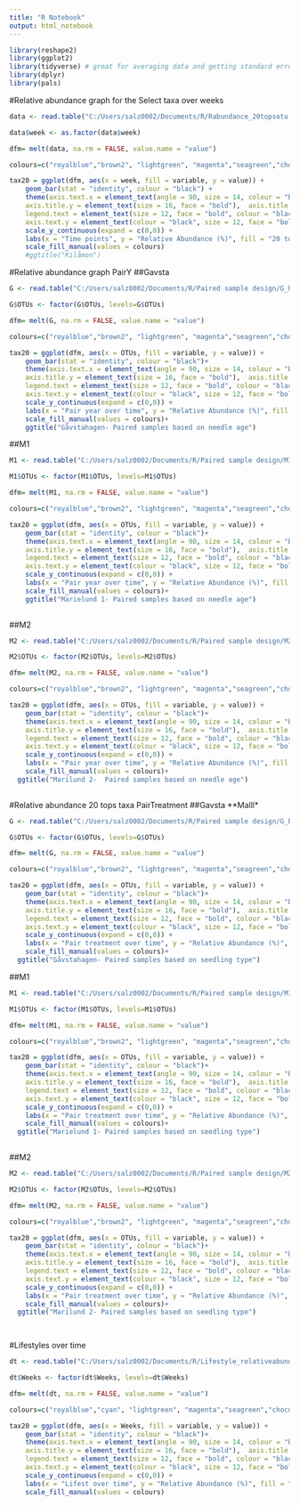 ```yaml
---
title: "R Notebook"
output: html_notebook
---
```

```r
library(reshape2)
library(ggplot2)
library(tidyverse) # great for averaging data and getting standard error for plotting
library(dplyr)
library(pals)
```
#Relative abundance graph for the Select taxa over weeks
```r
data <- read.table("C:/Users/salz0002/Documents/R/Rabundance_20topsotu.csv", header = TRUE, sep = ",")
```

```r
data$week <- as.factor(data$week)
```
```r
dfm= melt(data, na.rm = FALSE, value.name = "value")
```

```r
colours=c("royalblue","brown2", "lightgreen", "magenta","seagreen","chocolate1", "cyan", "darkgoldenrod2", "darkmagenta", "plum", "snow", "olivedrab", "lightsalmon","lightsalmon4", "lightblue","slateblue", "plum4", "wheat3", "blue", "yellow", "slategray4")
```

```r
tax20 = ggplot(dfm, aes(x = week, fill = variable, y = value)) + 
    geom_bar(stat = "identity", colour = "black") + 
    theme(axis.text.x = element_text(angle = 90, size = 14, colour = "black", vjust = 0.5, hjust = 1, face= "bold"), 
    axis.title.y = element_text(size = 16, face = "bold"),  axis.title.x = element_text(size = 16, face = "bold"), legend.title = element_text(size = 16, face = "bold"),     panel.grid.major = element_blank(), panel.grid.minor = element_blank(), panel.background = element_blank(),
    legend.text = element_text(size = 12, face = "bold", colour = "black"), 
    axis.text.y = element_text(colour = "black", size = 12, face = "bold")) + 
    scale_y_continuous(expand = c(0,0)) + 
    labs(x = "Time points", y = "Relative Abundance (%)", fill = "20 top OTUs") + 
    scale_fill_manual(values = colours)
    #ggtitle("Kilåmon")
```
#Relative abundance graph PairY
##Gavsta
```r
G <- read.table("C:/Users/salz0002/Documents/R/Paired sample design/G_PairY.Ra.csv", header = TRUE, sep = ",")
```
```r
G$OTUs <- factor(G$OTUs, levels=G$OTUs)
```
```r
dfm= melt(G, na.rm = FALSE, value.name = "value")
```


```r
colours=c("royalblue","brown2", "lightgreen", "magenta","seagreen","chocolate1", "cyan", "darkgoldenrod2", "darkmagenta", "plum", "snow", "olivedrab", "lightsalmon","lightsalmon4", "lightblue","slateblue", "plum4", "wheat3", "blue", "yellow", "slategray4")
```

```r
tax20 = ggplot(dfm, aes(x = OTUs, fill = variable, y = value)) + 
    geom_bar(stat = "identity", colour = "black")+
    theme(axis.text.x = element_text(angle = 90, size = 14, colour = "black", vjust = 0.5, hjust = 1, face= "bold"), 
    axis.title.y = element_text(size = 16, face = "bold"),  axis.title.x = element_text(size = 16, face = "bold"), legend.title = element_text(size = 16, face = "bold"),     panel.grid.major = element_blank(), panel.grid.minor = element_blank(), panel.background = element_blank(),
    legend.text = element_text(size = 12, face = "bold", colour = "black"), 
    axis.text.y = element_text(colour = "black", size = 12, face = "bold")) + 
    scale_y_continuous(expand = c(0,0)) + 
    labs(x = "Pair year over time", y = "Relative Abundance (%)", fill = "20 most abundance OTUs") + 
    scale_fill_manual(values = colours)+
    ggtitle("Gåvstahagen- Paired samples based on needle age")
```
##M1
```r
M1 <- read.table("C:/Users/salz0002/Documents/R/Paired sample design/M1_PairY.Ra.csv", header = TRUE, sep = ",")
```
```r
M1$OTUs <- factor(M1$OTUs, levels=M1$OTUs)
```
```r
dfm= melt(M1, na.rm = FALSE, value.name = "value")
```


```r
colours=c("royalblue","brown2", "lightgreen", "magenta","seagreen","chocolate1", "cyan", "darkgoldenrod2", "darkmagenta", "plum", "snow", "olivedrab", "lightsalmon","lightsalmon4", "lightblue","slateblue", "plum4", "wheat3", "blue", "yellow", "slategray4")
```

```r
tax20 = ggplot(dfm, aes(x = OTUs, fill = variable, y = value)) + 
    geom_bar(stat = "identity", colour = "black")+
    theme(axis.text.x = element_text(angle = 90, size = 14, colour = "black", vjust = 0.5, hjust = 1, face= "bold"), 
    axis.title.y = element_text(size = 16, face = "bold"),  axis.title.x = element_text(size = 16, face = "bold"), legend.title = element_text(size = 16, face = "bold"),     panel.grid.major = element_blank(), panel.grid.minor = element_blank(), panel.background = element_blank(),
    legend.text = element_text(size = 12, face = "bold", colour = "black"), 
    axis.text.y = element_text(colour = "black", size = 12, face = "bold")) + 
    scale_y_continuous(expand = c(0,0)) + 
    labs(x = "Pair year over time", y = "Relative Abundance (%)", fill = "20 top OTUs") + 
    scale_fill_manual(values = colours)+
    ggtitle("Marielund 1- Paired samples based on needle age")
   
```
##M2
```r
M2 <- read.table("C:/Users/salz0002/Documents/R/Paired sample design/M2_PairY.Ra.csv", header = TRUE, sep = ",")
```
```r
M2$OTUs <- factor(M2$OTUs, levels=M2$OTUs)
```
```r
dfm= melt(M2, na.rm = FALSE, value.name = "value")
```


```r
colours=c("royalblue","brown2", "lightgreen", "magenta","seagreen","chocolate1", "cyan", "darkgoldenrod2", "darkmagenta", "plum", "snow", "olivedrab", "lightsalmon","lightsalmon4", "lightblue","slateblue", "plum4", "wheat3", "blue", "yellow", "slategray4")
```

```r
tax20 = ggplot(dfm, aes(x = OTUs, fill = variable, y = value)) + 
    geom_bar(stat = "identity", colour = "black")+
    theme(axis.text.x = element_text(angle = 90, size = 14, colour = "black", vjust = 0.5, hjust = 1, face= "bold"), 
    axis.title.y = element_text(size = 16, face = "bold"),  axis.title.x = element_text(size = 16, face = "bold"), legend.title = element_text(size = 16, face = "bold"),     panel.grid.major = element_blank(), panel.grid.minor = element_blank(), panel.background = element_blank(),
    legend.text = element_text(size = 12, face = "bold", colour = "black"), 
    axis.text.y = element_text(colour = "black", size = 12, face = "bold")) + 
    scale_y_continuous(expand = c(0,0)) + 
    labs(x = "Pair year over time", y = "Relative Abundance (%)", fill = "20 most abundance OTUs") + 
    scale_fill_manual(values = colours)+
  ggtitle("Marilund 2-  Paired samples based on needle age")
   
```
#Relative abundance 20 tops taxa PairTreatment 
##Gavsta 
**Malll*
```r
G <- read.table("C:/Users/salz0002/Documents/R/Paired sample design/G_PairT.Ra.csv", header = TRUE, sep = ",")
```
```r
G$OTUs <- factor(G$OTUs, levels=G$OTUs)
```
```r
dfm= melt(G, na.rm = FALSE, value.name = "value")
```


```r
colours=c("royalblue","brown2", "lightgreen", "magenta","seagreen","chocolate1", "cyan", "darkgoldenrod2", "darkmagenta", "plum", "snow", "olivedrab", "lightsalmon","lightsalmon4", "lightblue","slateblue", "plum4", "wheat3", "blue", "yellow", "slategray4")
```

```r
tax20 = ggplot(dfm, aes(x = OTUs, fill = variable, y = value)) + 
    geom_bar(stat = "identity", colour = "black")+
    theme(axis.text.x = element_text(angle = 90, size = 14, colour = "black", vjust = 0.5, hjust = 1, face= "bold"), 
    axis.title.y = element_text(size = 16, face = "bold"),  axis.title.x = element_text(size = 16, face = "bold"), legend.title = element_text(size = 16, face = "bold"),     panel.grid.major = element_blank(), panel.grid.minor = element_blank(), panel.background = element_blank(),
    legend.text = element_text(size = 12, face = "bold", colour = "black"), 
    axis.text.y = element_text(colour = "black", size = 12, face = "bold")) + 
    scale_y_continuous(expand = c(0,0)) + 
    labs(x = "Pair treatment over time", y = "Relative Abundance (%)", fill = "20 most abundance OTUs") + 
    scale_fill_manual(values = colours)+
  ggtitle("Gåvstahagen- Paired samples based on seedling type")
```
##M1
```r
M1 <- read.table("C:/Users/salz0002/Documents/R/Paired sample design/M1_PairT.Ra.csv", header = TRUE, sep = ",")
```
```r
M1$OTUs <- factor(M1$OTUs, levels=M1$OTUs)
```
```r
dfm= melt(M1, na.rm = FALSE, value.name = "value")
```


```r
colours=c("royalblue","brown2", "lightgreen", "magenta","seagreen","chocolate1", "cyan", "darkgoldenrod2", "darkmagenta", "plum", "snow", "olivedrab", "lightsalmon","lightsalmon4", "lightblue","slateblue", "plum4", "wheat3", "blue", "yellow", "slategray4")
```

```r
tax20 = ggplot(dfm, aes(x = OTUs, fill = variable, y = value)) + 
    geom_bar(stat = "identity", colour = "black")+
    theme(axis.text.x = element_text(angle = 90, size = 14, colour = "black", vjust = 0.5, hjust = 1, face= "bold"), 
    axis.title.y = element_text(size = 16, face = "bold"),  axis.title.x = element_text(size = 16, face = "bold"), legend.title = element_text(size = 16, face = "bold"),     panel.grid.major = element_blank(), panel.grid.minor = element_blank(), panel.background = element_blank(),
    legend.text = element_text(size = 12, face = "bold", colour = "black"), 
    axis.text.y = element_text(colour = "black", size = 12, face = "bold")) + 
    scale_y_continuous(expand = c(0,0)) + 
    labs(x = "Pair treatment over time", y = "Relative Abundance (%)", fill = "20 most abundance OTUs") + 
    scale_fill_manual(values = colours)+
  ggtitle("Marielund 1- Paired samples based on seedling type")
   
```
##M2
```r
M2 <- read.table("C:/Users/salz0002/Documents/R/Paired sample design/M2_PairT.Ra.csv", header = TRUE, sep = ",")
```
```r
M2$OTUs <- factor(M2$OTUs, levels=M2$OTUs)
```
```r
dfm= melt(M2, na.rm = FALSE, value.name = "value")
```


```r
colours=c("royalblue","brown2", "lightgreen", "magenta","seagreen","chocolate1", "cyan", "darkgoldenrod2", "darkmagenta", "plum", "snow", "olivedrab", "lightsalmon","lightsalmon4", "lightblue","slateblue", "plum4", "wheat3", "blue", "yellow", "slategray4")
```

```r
tax20 = ggplot(dfm, aes(x = OTUs, fill = variable, y = value)) + 
    geom_bar(stat = "identity", colour = "black")+
    theme(axis.text.x = element_text(angle = 90, size = 14, colour = "black", vjust = 0.5, hjust = 1, face= "bold"), 
    axis.title.y = element_text(size = 16, face = "bold"),  axis.title.x = element_text(size = 16, face = "bold"), legend.title = element_text(size = 16, face = "bold"),     panel.grid.major = element_blank(), panel.grid.minor = element_blank(), panel.background = element_blank(),
    legend.text = element_text(size = 12, face = "bold", colour = "black"), 
    axis.text.y = element_text(colour = "black", size = 12, face = "bold")) + 
    scale_y_continuous(expand = c(0,0)) + 
    labs(x = "Pair treatment over time", y = "Relative Abundance (%)", fill = "20 most abundance OTUs") + 
    scale_fill_manual(values = colours)+
  ggtitle("Marilund 2- Paired samples based on seedling type")

   
```
#Lifestyles over time

```r
dt <- read.table("C:/Users/salz0002/Documents/R/Lifestyle_relativeabundances.csv", header = TRUE, sep = ",")
```
```r
dt$Weeks <- factor(dt$Weeks, levels=dt$Weeks)
```
```r
dfm= melt(dt, na.rm = FALSE, value.name = "value")
```


```r
colours=c("royalblue","cyan", "lightgreen", "magenta","seagreen","chocolate1", "plum4", "slategray4", "darkgoldenrod2", "darkmagenta", "plum", "snow", "olivedrab", "lightsalmon","lightsalmon4", "lightblue","slateblue", "plum4", "wheat3", "blue", "yellow", "slategray4")
```

```r
tax20 = ggplot(dfm, aes(x = Weeks, fill = variable, y = value)) + 
    geom_bar(stat = "identity", colour = "black")+
    theme(axis.text.x = element_text(angle = 90, size = 14, colour = "black", vjust = 0.5, hjust = 1, face= "bold"), 
    axis.title.y = element_text(size = 16, face = "bold"),  axis.title.x = element_text(size = 16, face = "bold"), legend.title = element_text(size = 16, face = "bold"),     panel.grid.major = element_blank(), panel.grid.minor = element_blank(), panel.background = element_blank(),
    legend.text = element_text(size = 12, face = "bold", colour = "black"), 
    axis.text.y = element_text(colour = "black", size = 12, face = "bold")) + 
    scale_y_continuous(expand = c(0,0)) + 
    labs(x = "Lifest over time", y = "Relative Abundance (%)", fill = "Lifestyles") + 
    scale_fill_manual(values = colours)

```

